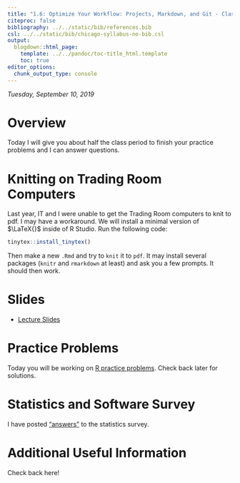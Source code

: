 ```yaml
---
title: "1.6: Optimize Your Workflow: Projects, Markdown, and Git - Class Notes"
citeproc: false
bibliography: ../../static/bib/references.bib
csl: ../../static/bib/chicago-syllabus-no-bib.csl
output:
  blogdown::html_page:
    template: ../../pandoc/toc-title_html.template
    toc: true
editor_options: 
  chunk_output_type: console
---
```


*Tuesday, September 10, 2019*

# Overview

Today I will give you about half the class period to finish your practice problems and I can answer questions.   

# Knitting on Trading Room Computers

Last year, IT and I were unable to get the Trading Room computers to knit to pdf. I may have a workaround. We will install a minimal version of $\LaTeX{}$ inside of R Studio. Run the following code:

```r
tinytex::install_tinytex()
```

Then make a new `.Rmd` and try to `knit` it to `pdf`. It may install several packages (`knitr` and `rmarkdown` at least) and ask you a few prompts. It should then work. 

# Slides

- [<i class="fas fa-external-link-square-alt"></i> Lecture Slides](/slides/05-slides.html)

# Practice Problems

Today you will be working on [R practice problems](/r/05-r-practice.html). Check back later for solutions. 

# Statistics and Software Survey

I have posted ["answers"](/homeworks/00-preliminary-survey-answers.html) to the statistics survey.

# Additional Useful Information

Check back here!